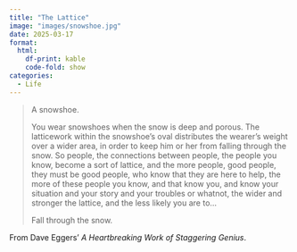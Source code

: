 ```yaml
---
title: "The Lattice"
image: "images/snowshoe.jpg"
date: 2025-03-17
format:
  html:
    df-print: kable
    code-fold: show
categories:
  - Life
---
```


> A snowshoe.
> 
> You wear snowshoes when the snow is deep and porous. The latticework within the snowshoe's oval distributes the wearer's weight over a wider area, in order to keep him or her from falling through the snow. So people, the connections between people, the people you know, become a sort of lattice, and the more people, good people, they must be good people, who know that they are here to help, the more of these people you know, and that know you, and know your situation and your story and your troubles or whatnot, the wider and stronger the lattice, and the less likely you are to...
> 
> Fall through the snow.

From Dave Eggers' *A Heartbreaking Work of Staggering Genius*.
